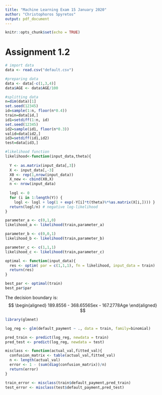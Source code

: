 ```yaml
---
title: "Machine Learning Exam 15 January 2020"
author: "Christophoros Spyretos"
output: pdf_document
---
```


```r
knitr::opts_chunk$set(echo = TRUE)
```

# Assignment 1.2

```r
# import data
data <- read.csv("default.csv")

#preparing data
data <- data[-c(1,3,4)]
data$AGE <- data$AGE/100

#splitting data
n=dim(data)[1]
set.seed(12345)
id=sample(1:n, floor(n*0.4))
train=data[id,]
id1=setdiff(1:n, id)
set.seed(12345)
id2=sample(id1, floor(n*0.3))
valid=data[id2,]
id3=setdiff(id1,id2)
test=data[id3,]
```

```r
#likelihood function
likelihood<-function(input_data,theta){
  
  Y <- as.matrix(input_data[,3])
  X <- input_data[,-3]
  X0 <- rep(1,nrow(input_data))
  X_new <- cbind(X0,X)
  n <- nrow(input_data)
  
  logl <- 0
  for (i in 1:length(Y)) {
    logl <- logl + log(1 + exp(-Y[i]*t(theta)%*%as.matrix(X[i,]))) }
  return(logl/n) # negative log-likelihood 
}

parameter_a <- c(0,1,0)
likelihood_a <- likelihood(train,parameter_a)

parameter_b <- c(0,0,1)
likelihood_b <- likelihood(train,parameter_b)

parameter_c <- c(1,1,1)
likelihood_c <- likelihood(train,parameter_c)
```

```r
optimal <- function(input_data){
  res <- optim( par = c(1,1,1), fn = likelihood, input_data = train)
  return(res)
}

best_par <- optimal(train) 
best_par$par
```

The decision boundary is:
$$ 
\begin{aligned}
189.8556 - 368.6556Sex - 167.2778Age
\end{aligned}
$$

```r
library(glmnet)

log_reg <- glm(default_payment ~ ., data = train, family=binomial)

pred_train <- predict(log_reg, newdata = train)
pred_test <- predict(log_reg, newdata = test)

misclass <- function(actual_val,fitted_val){
  confusion_matrix <- table(actual_val,fitted_val)
  n <- length(actual_val)
  error <- 1 - (sum(diag(confusion_matrix))/n)
  return(error)
}

train_error <- misclass(train$default_payment,pred_train)
test_error <- misclass(test$default_payment,pred_test)
```









